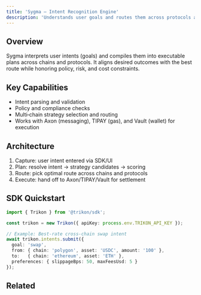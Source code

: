 ```yaml
---
title: 'Sygma — Intent Recognition Engine'
description: 'Understands user goals and routes them across protocols and chains'
---
```


## Overview

Sygma interprets user intents (goals) and compiles them into executable plans across chains and protocols. It aligns desired outcomes with the best route while honoring policy, risk, and cost constraints.

## Key Capabilities

- Intent parsing and validation
- Policy and compliance checks
- Multi‑chain strategy selection and routing
- Works with Axon (messaging), TIPAY (gas), and Vault (wallet) for execution

## Architecture

1. Capture: user intent entered via SDK/UI
2. Plan: resolve intent → strategy candidates → scoring
3. Route: pick optimal route across chains and protocols
4. Execute: hand off to Axon/TIPAY/Vault for settlement

## SDK Quickstart

```typescript
import { Trikon } from '@trikon/sdk';

const trikon = new Trikon({ apiKey: process.env.TRIKON_API_KEY });

// Example: Best‑rate cross‑chain swap intent
await trikon.intents.submit({
  goal: 'swap',
  from: { chain: 'polygon', asset: 'USDC', amount: '100' },
  to:   { chain: 'ethereum', asset: 'ETH' },
  preferences: { slippageBps: 50, maxFeesUsd: 5 }
});
```

## Related

<CardGroup cols={2}>
  <Card title="Axon (Messaging)" icon="arrows-rotate" href="/product-lineup/axon" />
  <Card title="TIPAY (Paymaster)" icon="gas-pump" href="/product-lineup/tipay" />
  <Card title="Vault (Wallet)" icon="wallet" href="/product-lineup/vault" />
  <Card title="SDX (SDK)" icon="code" href="/product-lineup/sdx" />
</CardGroup>


